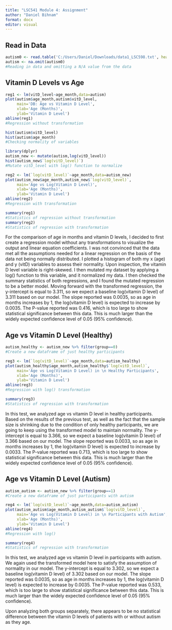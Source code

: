 ```yaml
---
title: "LSC541 Module 4: Assignment"
author: "Daniel Bihnam"
format: docx
editor: visual
---
```


## Read in Data

```r
autism0 <- read.table('C:/Users/Daniel/Downloads/data1_LSC598.txt', header = T)
autism <- na.omit(autism0)
#Reading in data and omitting a N/A value from the data
```

## Vitamin D Levels vs Age

```r

reg1 <- lm(vitD_level~age_month,data=autism)
plot(autism$age_month,autism$vitD_level,
     main='DB: Age vs Vitamin D Level',
     xlab='Age (Months)',
     ylab='Vitamin D Level')
abline(reg1)
#Regression without transformation

hist(autism$vitD_level)
hist(autism$age_month)
#Checking normality of variables

library(dplyr)
autism_new <- mutate(autism,log(vitD_level))
hist(autism_new$`log(vitD_level)`)
#Mutate vitD_level with log() function to normalize

reg2 <- lm(`log(vitD_level)`~age_month,data=autism_new)
plot(autism_new$age_month,autism_new$`log(vitD_level)`,
     main='Age vs Log(Vitamin D Level)',
     xlab='Age (Months)',
     ylab='Vitamin D Level')
abline(reg2)
#Regression with transformation

summary(reg1)
#Statistics of regression without transformation
summary(reg2)
#Statistics of regression with transformation
```

For the comparison of age in months and vitamin D levels, I decided to first create a regression model without any transformations to visualize the output and linear equation coefficients. I was not convinced that the data met all the assumptions needed for a linear regression on the basis of the data not being normally distributed. I plotted a histogram of both my x (age) and y (vitD) variables to assess their normality. Upon inspection, the vitamin D level variable is right-skewed. I then mutated my dataset by applying a log() function to this variable, and it normalized my data. I then checked the summary statistics of both regressions, and I found the mutated regression to be a better model. Moving forward with the transformed regression, the y-intercept is equal to 3.311, so we expect a baseline log(vitamin D level) of 3.311 based on our model. The slope reported was 0.0035, so as age in months increases by 1, the log(vitamin D level) is expected to increase by 0.0035. The P-value reported was 0.416, which is too large to show statistical significance between this data. This is much larger than the widely expected confidence level of 0.05 (95% confidence).

## Age vs Vitamin D Level (Healthy)

```r
autism_healthy <- autism_new %>% filter(group==0)
#Create a new dataframe of just healthy participants

reg3 <- lm(`log(vitD_level)`~age_month,data=autism_healthy)
plot(autism_healthy$age_month,autism_healthy$`log(vitD_level)`,
     main='Age vs Log(Vitamin D Level) in \n Healthy Participants',
     xlab='Age (Months)',
     ylab='Vitamin D Level')
abline(reg3)
#Regression with log() transformation

summary(reg3)
#Statistics of regression with transformation
```

In this test, we analyzed age vs vitamin D level in healthy participants. Based on the results of the previous test, as well as the fact that the sample size is shrinking due to the condition of only healthy participants, we are going to keep using the transformed model to maintain normality. The y-intercept is equal to 3.366, so we expect a baseline log(vitamin D level) of 3.366 based on our model. The slope reported was 0.0033, so as age in months increases by 1, the log(vitamin D level) is expected to increase by 0.0033. The P-value reported was 0.713, which is too large to show statistical significance between this data. This is much larger than the widely expected confidence level of 0.05 (95% confidence).

## Age vs Vitamin D Level (Autism)

```r
autism_autism <- autism_new %>% filter(group==1)
#Create a new dataframe of just participants with autism

reg4 <- lm(`log(vitD_level)`~age_month,data=autism_autism)
plot(autism_autism$age_month,autism_autism$`log(vitD_level)`,
     main='Age vs Log(Vitamin D Level) in \n Participants with Autism',
     xlab='Age (Months)',
     ylab='Vitamin D Level')
abline(reg4)
#Regression with log()

summary(reg4)
#Statistics of regression with transformation
```

In this test, we analyzed age vs vitamin D level in participants with autism. We again used the transformed model here to satisfy the assumption of normality in our model. The y-intercept is equal to 3.302, so we expect a baseline log(vitamin D level) of 3.302 based on our model. The slope reported was 0.0035, so as age in months increases by 1, the log(vitamin D level) is expected to increase by 0.0035. The P-value reported was 0.533, which is too large to show statistical significance between this data. This is much larger than the widely expected confidence level of 0.05 (95% confidence).

Upon analyzing both groups separately, there appears to be no statistical difference between the vitamin D levels of patients with or without autism as they age.
